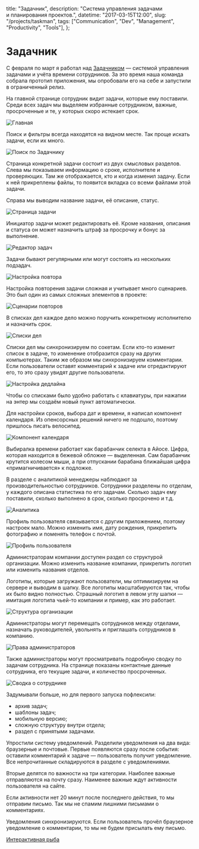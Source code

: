 
  title: "Задачник",
  description: "Система управления задачами и планирования проектов.",
  datetime: "2017-03-15T12:00",
  slug: "/projects/taskman",
  tags: ["Communication", "Dev", "Management", "Productivity", "Tools"],
};

# Задачник

С февраля по март я работал над [Задачником](http://taskman.bespoyasov.ru/) — системой управления задачами и учёта времени сотрудников. За это время наша команда собрала прототип приложения, мы опробовали его на себе и запустили в ограниченный релиз.

На главной странице сотрудник видит задачи, которые ему поставили. Среди всех задач мы выделяем избранные сотрудником, важные, просроченные и те, у которых скоро истекает срок.

![Главная](/img/projects/taskman/taskman-1-min.jpg)

Поиск и фильтры всегда находятся на видном месте. Так проще искать задачи, если их много.

![Поиск по Задачнику](/img/projects/taskman/taskman-2-min.jpg)

Страница конкретной задачи состоит из двух смысловых разделов. Слева мы показываем информацию о сроке, исполнителе и проверяющих. Там же отображается, кто и когда изменил задачу. Если к ней прикреплены файлы, то появится вкладка со всеми файлами этой задачи.

Справа мы выводим название задачи, её описание, статус.

![Страница задачи](/img/projects/taskman/taskman-3-min.jpg)

Инициатор задачи может редактировать её. Кроме названия, описания и статуса он может назначить штраф за просрочку и бонус за выполнение.

![Редактор задач](/img/projects/taskman/taskman-4-min.jpg)

Задачи бывают регулярными или могут состоять из нескольких подзадач.

![Настройка повтора](/img/projects/taskman/taskman-5-min.jpg)

Настройка повторения задачи сложная и учитывает много сценариев. Это был один из самых сложных элементов в проекте:

![Сценарии повторов](/img/projects/taskman/taskman-scenario.jpg)

В списках дел каждое дело можно поручить конкретному исполнителю и назначить срок.

![Списки дел](/img/projects/taskman/taskman-6-min.jpg)

Списки дел мы синхронизируем по сокетам. Если кто-то изменит список в задаче, то изменение отобразится сразу на других компьютерах. Таким же образом мы синхронизируем комментарии. Если пользователи оставят комментарий к задаче или отредактируют его, то это сразу увидят другие пользователи.

![Настройка дедлайна](/img/projects/taskman/taskman-7-min.jpg)

Чтобы со списками было удобно работать с клавиатуры, при нажатии на энтер мы создаём новый пункт автоматически.

<YouTube src="https://www.youtube.com/embed/gYpXcOeJp0I?ecver=2" caption="Компонент списка дел" />

Для настройки сроков, выбора дат и времени, я написал компонент календаря. Из опенсорсных решений ничего не подошло, поэтому пришлось писать велосипед.

![Компонент календаря](/img/projects/taskman/taskman-8-min.jpg)

Выбиралка времени работает как барабанчик селекта в Айосе. Цифра, которая находится в бежевой обложке — выделенная. Сам барабанчик крутится колесом мыши, а при отпускании барабана ближайшая цифра «примагничивается» к подложке.

<YouTube
  src="https://www.youtube.com/embed/x02VWuBProE?ecver=2"
  caption="Компонент календаря для настройки срока"
/>

В разделе с аналитикой менеджеры наблюдают за производительностью сотрудников. Сотрудники разделены по отделам, у каждого описана статистика по его задачам. Сколько задач ему поставили, сколько выполнено в срок, сколько просрочено <nobr>и т.д.</nobr>

![Аналитика](/img/projects/taskman/taskman-9-min.jpg)

Профиль пользователя связывается с другим приложением, поэтому настроек мало. Можно изменить имя, дату рождения, прикрепить фотографию и поменять телефон с почтой.

![Профиль пользователя](/img/projects/taskman/taskman-10-min.jpg)

Администраторам компании доступен раздел со структурой организации. Можно изменить название компании, прикрепить логотип или изменить названия отделов.

Логотипы, которые загружают пользователи, мы оптимизируем на сервере и выводим в шапку. Все логотипы масштабируются так, чтобы их было видно полностью. Страшный логотип в левом углу шапки — имитация логотипа чьей-то компании и пример, как это работает.

![Структура организации](/img/projects/taskman/taskman-11-min.jpg)

Администраторы могут перемещать сотрудников между отделами, назначать руководителей, увольнять и приглашать сотрудников в компанию.

![Права администраторов](/img/projects/taskman/taskman-12-min.jpg)

Также администраторы могут просматривать подробную сводку по задачам сотрудника. На странице показаны контактные данные сотрудника, его текущие задачи, и количество просроченных.

![Сводка о сотруднике](/img/projects/taskman/taskman-13-min.jpg)

Задумывали больше, но для первого запуска пофлексили:

- архив задач;
- шаблоны задач;
- мобильную версию;
- сложную структуру внутри отдела;
- раздел с принятыми задачами.

Упростили систему уведомлений. Разделили уведомления на два вида: браузерные и почтовые.
Первые появляются сразу после события: оставили комментарий к задаче — пользователь получит уведомление. Все непрочитанные складируются в разделе с уведомлениями.

Вторые делятся по важности на три категории. Наиболее важные отправляются на почту сразу. Наименее важные ждут активности пользователя на сайте.

Если активности нет 20 минут после последнего действия, то мы отправим письмо. Так мы не спамим лишними письмами о комментариях.

Уведомления синхронизируются. Если пользователь прочёл браузерное уведомление о комментарии, то мы не будем присылать ему письмо.

[Интерактивная рыба](http://taskman.bespoyasov.ru/)
